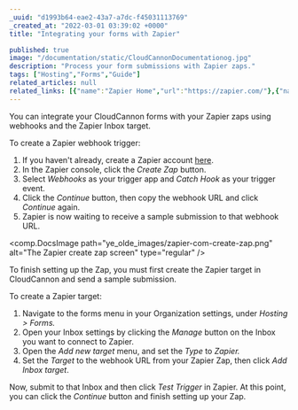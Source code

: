 ```yaml
---
_uuid: "d1993b64-eae2-43a7-a7dc-f45031113769"
_created_at: "2022-03-01 03:39:02 +0000"
title: "Integrating your forms with Zapier"

published: true
image: "/documentation/static/CloudCannonDocumentationog.jpg"
description: "Process your form submissions with Zapier zaps."
tags: ["Hosting","Forms","Guide"]
related_articles: null
related_links: [{"name":"Zapier Home","url":"https://zapier.com/"},{"name":"Zapier Help Center","url":"https://zapier.com/help"}]
---
```


You can integrate your CloudCannon forms with your Zapier zaps using webhooks and the Zapier Inbox target.

To create a Zapier webhook trigger:

1. If you haven't already, create a Zapier account [here](https://zapier.com/sign-up).
2. In the Zapier console, click the *Create Zap* button.
3. Select *Webhooks* as your trigger app and *Catch Hook* as your trigger event.
4. Click the *Continue* button, then copy the webhook URL and click *Continue* again.
5. Zapier is now waiting to receive a sample submission to that webhook URL.

<comp.DocsImage path="ye_olde_images/zapier-com-create-zap.png" alt="The Zapier create zap screen" type="regular" />

To finish setting up the Zap, you must first create the Zapier target in CloudCannon and send a sample submission.

To create a Zapier target:

1. Navigate to the forms menu in your Organization settings, under *Hosting &gt; Forms.*
2. Open your Inbox settings by clicking the *Manage* button on the Inbox you want to connect to Zapier.
3. Open the *Add new target* menu, and set the *Type* to *Zapier.*
4. Set the *Target* to the webhook URL from your Zapier Zap, then click *Add Inbox target*.

Now, submit to that Inbox and then click *Test Trigger* in Zapier. At this point, you can click the *Continue* button and finish setting up your Zap.
